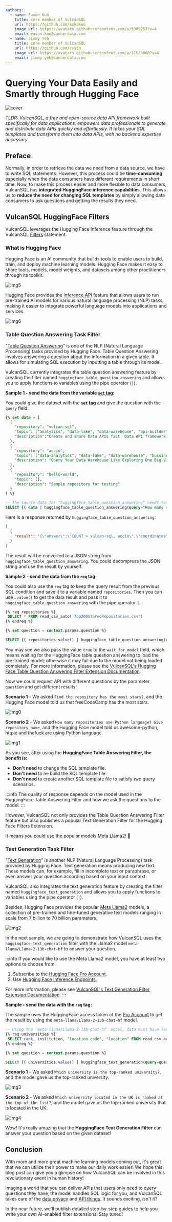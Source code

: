 ```yaml
---
authors:
  - name: Eason Kuo
    title: core member of VulcanSQL
    url: https://github.com/kokokuo
    image_url: https://avatars.githubusercontent.com/u/5389253?v=4
    email: eason.kuo@cannerdata.com
  - name: Jimmy Yeh
    title: core member of VulcanSQL
    url: https://github.com/cyyeh
    image_url: https://avatars.githubusercontent.com/u/11023068?v=4
    email: jimmy.yeh@cannerdata.com
---
```


# Querying Your Data Easily and Smartly through Hugging Face

![cover](./static/cover-huggingface.jpg)

*TLDR: VulcanSQL, a free and open-source data API framework built specifically for data applications, 
empowers data professionals to generate and distribute data APIs quickly and effortlessly. 
It takes your SQL templates and transforms them into data APIs, with no backend expertise necessary.*

## Preface

Normally, in order to retrieve the data we need from a data source, 
we have to write SQL statements. However, this process could be **time-consuming** 
especially when the data consumers have different requirements in short time. 
Now, to make this process easier and more flexible to data consumers, 
VulcanSQL has **integrated HuggingFace inference capabilities**. This allows us to **reduce 
the need for changing SQL templates** by simply allowing data consumers to ask questions 
and getting the results they need.

<!--truncate-->

## VulcanSQL HuggingFace Filters

VulcanSQL leverages the Hugging Face Inference feature through the VulcanSQL 
[Filters](https://vulcansql.com/docs/develop/advanced#filters) statement.

### What is Hugging Face

Hugging Face is an AI community that builds tools to enable users to build, train, 
and deploy machine learning models. Hugging Face makes it easy to share tools, models, 
model weights, and datasets among other practitioners through its toolkit.

![img5](./static/querying-your-data-easily-and-smartly-through-huggingface/img5.png)

Hugging Face provides the [Inference API](https://huggingface.co/inference-api) feature 
that allows users to run pre-trained AI models for various natural language processing (NLP) 
tasks, making it easier to integrate powerful language models into applications and services.

![img6](./static/querying-your-data-easily-and-smartly-through-huggingface/img6.png)

### Table Question Answering Task Filter

"[Table Question Answering](https://huggingface.co/tasks/table-question-answering)" is one of 
the NLP (Natural Language Processing) tasks provided by Hugging Face. Table Question Answering 
involves answering a question about the information in a given table. It allows for simulating SQL 
execution by inputting a table through its model.

VulcanSQL currently integrates the table question answering feature by creating the filter named 
`huggingface_table_question_answering` and allows you to apply functions to variables using the 
pipe operator (`|`).

**Sample 1 - send the data from the variable [`set` tag](https://www.notion.so/VulcanSQL-edb87d04de074125ab19275e6f63d844?pvs=21):**

You could give the dataset with the **[`set` tag](https://www.notion.so/VulcanSQL-edb87d04de074125ab19275e6f63d844?pvs=21)**
and give the question with the `query` field:

```sql
{% set data = [
  {
    "repository": "vulcan-sql",
    "topic": ["analytics", "data-lake", "data-warehouse", "api-builder"],
    "description":"Create and share Data APIs fast! Data API framework for DuckDB, ClickHouse, Snowflake, BigQuery, PostgreSQL"
  },
  {
    "repository": "accio",
    "topic": ["data-analytics", "data-lake", "data-warehouse", "bussiness-intelligence"],
    "description": "Query Your Data Warehouse Like Exploring One Big View."
  },
  {
    "repository": "hello-world",
    "topic": [],
    "description": "Sample repository for testing"
  }
] %}

-- The source data for "huggingface_table_question_answering" needs to be an array of objects.
SELECT {{ data | huggingface_table_question_answering(query="How many repositories related to data-lake topic?") }} as result
```

Here is a response returned by `huggingface_table_question_answering`:

```json
[
  {
    "result": "{\"answer\":\"COUNT > vulcan-sql, accio\",\"coordinates\":[[0,0],[1,0]],\"cells\":[\"vulcan-sql\",\"accio\"],\"aggregator\":\"COUNT\"}"
  }
]
```

The result will be converted to a JSON string from `huggingface_table_question_answering`.
You could decompress the JSON string and use the result by yourself.

**Sample 2 - send the data from the `req` tag:**

You could also use the `req` tag to keep the query result from the previous SQL condition and save it 
to a variable named `repositories`. Then you can use `.value()` to get the data result and 
pass it to `huggingface_table_question_answering` with the pipe operator `|`.

```sql
{% req repositories %}
 SELECT * FROM read_csv_auto('Top200StaredRepositories.csv')
{% endreq %}

{% set question = context.params.question %}

SELECT {{ repositories.value() | huggingface_table_question_answering(query=question, wait_for_model=true) }} as result
```

You may see we also pass the value `true` to the `wait_for_model` field, 
which means waiting for the HuggingFace table question answering to load the pre-trained model; otherwise it may fail due to the model not being loaded completely. 
For more information, please see the [VulcanSQL's Hugging Face Table Question Answering Filter Extension Documentation](https://vulcansql.com/docs/extensions/huggingface/huggingface-table-question-answering).

Now we could request API with different questions by the parameter `question` and get different results!

**Scenario 1** - We asked `Find the repository has the most stars?`, and the Hugging Face model told us that freeCodeCamp has the most stars.

![img0](static/querying-your-data-easily-and-smartly-through-huggingface/img0.png)

**Scenario 2** - We asked `How many repositories use Python language? Give repository name`, 
and the Hugging Face model told us awesome-python, httpie and thefuck are using Python language.

![img1](static/querying-your-data-easily-and-smartly-through-huggingface/img1.png)

As you see, after using the **HuggingFace Table Answering Filter, the benefit is:** 

- **Don't need** to change the SQL template file.
- **Don't need** to re-build the SQL template file.
- **Don't need** to create another SQL template file to satisfy two query scenarios.

:::info
The quality of response depends on the model used in the HuggingFace Table Answering Filter and how we ask the questions to the model.
:::

However, VulcanSQL not only provides the Table Question Answering Filter feature 
but also publishes a popular Text Generation Filter for the Hugging Face Filters Extension.

It means you could use the popular models [Meta Llama2](https://ai.meta.com/llama/)! 🥳

### Text Generation Task Filter

"[Text Generation](https://huggingface.co/tasks/text-generation)" is another NLP 
(Natural Language Processing) task provided by Hugging Face. Text generation means producing 
new text. These models can, for example, fill in incomplete text or paraphrase, 
or even answer your question according based on your input context.

VulcanSQL also integrates the text generation feature by creating the filter named 
`huggingface_text_generation` and allows you to apply functions to variables using 
the pipe operator (`|`).

Besides, Hugging Face provides the popular [Meta Llama2](https://huggingface.co/meta-llama) models, 
a collection of pre-trained and fine-tuned generative text models ranging in scale from 7 billion to 
70 billion parameters.

![img2](static/querying-your-data-easily-and-smartly-through-huggingface/img2.png)

In the next sample, we are going to demonstrate how VulcanSQL uses the `huggingface_text_generation` filter 
with the Llama2 model `meta-llama/Llama-2-13b-chat-hf` to answer your question.

:::info
If you would like to use the Meta Llama2 model, you have at least two options to choose from:

1. Subscribe to the [Hugging Face Pro Account](https://huggingface.co/pricing#pro).
2. Use [Hugging Face Inference Endpoints](https://huggingface.co/inference-endpoints).

For more information, please see [VulcanSQL's Text Generation Filter Extension Documentation](https://vulcansql.com/docs/extensions/huggingface/huggingface-text-generation).
:::

**Sample - send the data with the `req` tag:**

The sample uses the HuggingFace access token of the [Pro Account](https://huggingface.co/pricing#pro) to get 
the result by using the `meta-llama/Llama-2-13b-chat-hf` model.

```sql
-- Using the `meta-llama/Llama-2-13b-chat-hf` model, data must have less than 4096 tokens, so need to limit data row and column for universities.
{% req universities %}
 SELECT rank, institution, "location code", "location" FROM read_csv_auto('2023-QS-World-University-Rankings.csv') LIMIT 100
{% endreq %}

{% set question = context.params.question %}

SELECT {{ universities.value() | huggingface_text_generation(query=question, model="meta-llama/Llama-2-13b-chat-hf", wait_for_model=true) }} as result
```

**Scenario 1** - We asked `Which university is the top-ranked university?`, and the model gave us the top-ranked university.

![img3](static/querying-your-data-easily-and-smartly-through-huggingface/img3.png)

**Scenario 2** - We asked `Which university located in the UK is ranked at the top of the list?`, 
and the model gave us the top-ranked university that is located in the UK.

![img4](static/querying-your-data-easily-and-smartly-through-huggingface/img4.png)

Wow! It's really amazing that the **HuggingFace Text Generation Filter** can answer your question 
based on the given dataset!

## Conclusion

With more and more great machine learning models coming out, it's great that we can utilize their power to make our daily work easier!
We hope this blog post can give you a glimpse on how VulcanSQL can be involved in this revolutionary event in human history!

Imaging a world that you can deliver APIs that users only need to query questions they have, the model handles SQL logic for you, 
and VulcanSQL takes care of the [data privacy](../docs/data-privacy/overview) and [API things](../docs/api-plugin/overview). It sounds exciting, isn't it?

In the near future, we'll publish detailed step-by-step guides to help you write your own AI-enabled filter extensions! Stay tuned!



